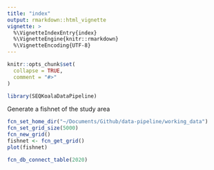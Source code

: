 ```yaml
---
title: "index"
output: rmarkdown::html_vignette
vignette: >
  %\VignetteIndexEntry{index}
  %\VignetteEngine{knitr::rmarkdown}
  %\VignetteEncoding{UTF-8}
---
```


```r
knitr::opts_chunk$set(
  collapse = TRUE,
  comment = "#>"
)
```

```r
library(SEQKoalaDataPipeline)
```

Generate a fishnet of the study area
```r
fcn_set_home_dir("~/Documents/Github/data-pipeline/working_data")
fcn_set_grid_size(5000)
fcn_new_grid()
fishnet <- fcn_get_grid()
plot(fishnet)
```
```r
fcn_db_connect_table(2020)
```
